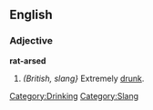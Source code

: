 ==English==
===Adjective===
'''rat-arsed'''
# ''(British, slang}'' Extremely [[drunk]].

[[Category:Drinking]]
[[Category:Slang]]